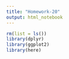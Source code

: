 ```yaml
---
title: "Homework-20"
output: html_notebook
---
```


```r
rm(list = ls())
library(dplyr)
library(ggplot2)
library(here)
```


